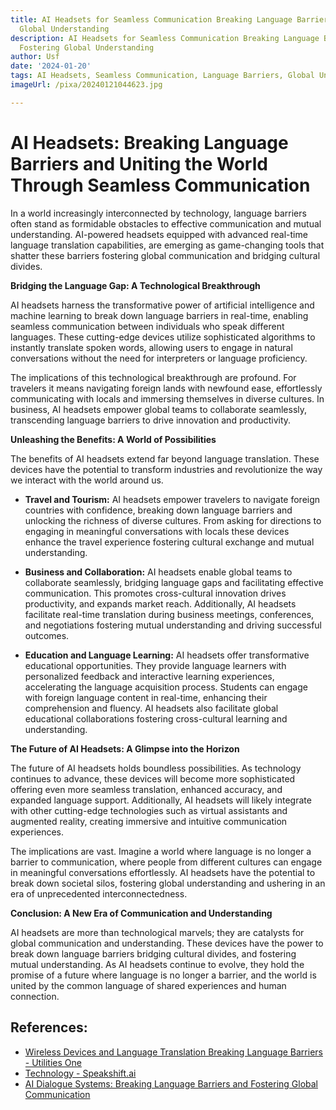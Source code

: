 ```yaml
---
title: AI Headsets for Seamless Communication Breaking Language Barriers and Fostering
  Global Understanding
description: AI Headsets for Seamless Communication Breaking Language Barriers and
  Fostering Global Understanding
author: Usf
date: '2024-01-20'
tags: AI Headsets, Seamless Communication, Language Barriers, Global Understanding
imageUrl: /pixa/20240121044623.jpg

---
```

# AI Headsets: Breaking  Language Barriers and Uniting the World Through Seamless Communication

In  a world increasingly interconnected by technology, language barriers often stand  as formidable obstacles to effective  communication and mutual understanding. AI-powered headsets  equipped with advanced real-time language translation capabilities, are emerging as game-changing tools that shatter these barriers fostering global  communication  and bridging cultural divides.

**Bridging the Language Gap: A Technological Breakthrough**

AI headsets harness the transformative power of artificial intelligence and machine learning to break down language barriers in real-time, enabling  seamless  communication between  individuals who  speak different languages. These cutting-edge devices utilize sophisticated algorithms to instantly translate spoken words, allowing users to  engage in natural conversations without the need for interpreters or  language proficiency.

The implications of this technological breakthrough are profound. For  travelers it means navigating foreign lands with newfound ease, effortlessly communicating with locals  and  immersing themselves  in diverse cultures. In business,  AI headsets empower global teams to collaborate seamlessly,  transcending language barriers to drive innovation and productivity.

**Unleashing the Benefits: A World of Possibilities**

The benefits of  AI headsets extend far beyond language translation. These devices have the potential to transform industries  and revolutionize  the way we interact with the world around us.

- **Travel and Tourism:** AI headsets  empower  travelers  to navigate foreign countries with confidence, breaking  down language  barriers and unlocking  the richness  of diverse cultures. From asking for directions to engaging in meaningful conversations with locals these devices enhance the travel  experience fostering  cultural exchange and mutual understanding.

- **Business and Collaboration:** AI headsets enable global teams to  collaborate seamlessly, bridging language gaps and facilitating  effective communication. This promotes cross-cultural innovation drives productivity, and expands market reach. Additionally, AI headsets facilitate real-time translation during business meetings, conferences,  and negotiations fostering mutual understanding and driving successful outcomes.

- **Education and Language Learning:** AI headsets offer transformative educational opportunities. They provide language learners with personalized feedback and interactive learning experiences, accelerating the language acquisition process. Students can engage with foreign language  content in real-time, enhancing their comprehension  and fluency. AI headsets also facilitate global educational  collaborations fostering cross-cultural learning and understanding.

**The Future of AI Headsets: A Glimpse into the Horizon**

The  future of AI headsets holds boundless possibilities. As technology continues to advance, these devices will  become more sophisticated offering even more seamless translation, enhanced accuracy, and expanded language  support. Additionally, AI headsets will likely integrate with other cutting-edge technologies such as virtual assistants and augmented reality, creating immersive and intuitive communication experiences.

The implications are vast. Imagine a world where language is  no longer a barrier to communication, where people from different cultures can engage in meaningful conversations effortlessly. AI headsets have the potential to break down societal silos, fostering global understanding and  ushering in an era of unprecedented interconnectedness.

**Conclusion: A New Era of Communication and Understanding**

AI headsets are more  than technological marvels; they are catalysts for  global communication and understanding. These devices have the power to break down language barriers bridging cultural  divides, and fostering mutual understanding. As AI headsets continue  to  evolve, they hold  the promise of a future where language is no  longer a barrier, and the  world is united by  the common language of shared experiences and human  connection.

## References:
- [Wireless Devices and Language Translation Breaking Language Barriers - Utilities One](https://utilitiesone.com/wireless-devices-and-language-translation-breaking-language-barriers)
- [Technology - Speakshift.ai](https://www.speakshift.ai/technology)
- [AI Dialogue Systems: Breaking Language Barriers and Fostering Global Communication](https://ts2.space/en/ai-dialogue-systems-breaking-language-barriers-and-fostering-global-communication/)
